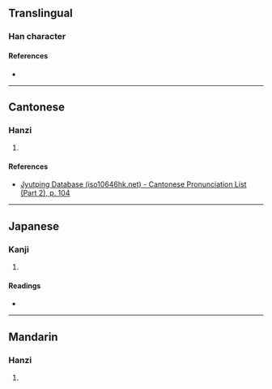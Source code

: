 {{character info/new}}
==Translingual==

===Han character===
{{Han char|rn=55|rad=廾|as=04|sn=7|four=80442|canj=CSHT,XCSHT|ids=⿱分廾}}

====References====
* {{Han ref|kx=0354.010|dkj=09597|dj=0669.020|hdz=10515.050|uh=5F05|ud=24325|bh=CAD2|bd=51922}}

----

==Cantonese==

===Hanzi===
{{yue-hanzi|jyut=[[fan5]]|y=fan5}}

# {{rfdef|yue|sort=廾04}}

====References====
* [http://www.iso10646hk.net/jp/document/download.jsp Jyutping Database (iso10646hk.net) - Cantonese Pronunciation List (Part 2), p. 104]

----

==Japanese==

===Kanji===
{{ja-kanji|grade=|rs=廾04}}

# {{rfdef|ja|sort=廾04}}

====Readings====
* {{ja-readings|on=[[ふん]] (fun), [[ぶん]] (bun)|kun=}}

----

==Mandarin==

===Hanzi===
{{cmn-hanzi|pin=[[fèn]] ([[fen4]]), [[yān]] ([[yan1]])|wg=fen<sup>4</sup>, yen<sup>1</sup>}}

# {{rfdef|cmn|sort=廾04}}